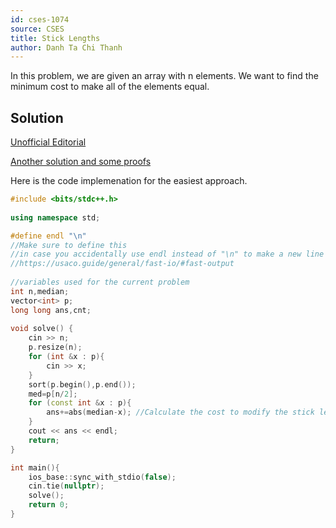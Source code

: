 ---
id: cses-1074
source: CSES
title: Stick Lengths
author: Danh Ta Chi Thanh
---

In this problem, we are given an array with n elements. We want to find the minimum cost to make all of the elements equal.

## Solution

[Unofficial Editorial](https://codeforces.com/blog/entry/83295)

[Another solution and some proofs](https://www.geeksforgeeks.org/make-array-elements-equal-minimum-cost/)

Here is the code implemenation for the easiest approach.

```cpp
#include <bits/stdc++.h>
 
using namespace std;

#define endl "\n" 
//Make sure to define this 
//in case you accidentally use endl instead of "\n" to make a new line
//https://usaco.guide/general/fast-io/#fast-output
 
//variables used for the current problem
int n,median; 
vector<int> p;
long long ans,cnt;
 
void solve() {
	cin >> n;
	p.resize(n);
	for (int &x : p){
		cin >> x;
	}
	sort(p.begin(),p.end());
	med=p[n/2];
	for (const int &x : p){
		ans+=abs(median-x); //Calculate the cost to modify the stick length
	}
	cout << ans << endl;
	return;
}

int main(){
	ios_base::sync_with_stdio(false);
	cin.tie(nullptr);
	solve();
	return 0;
}
``` 
